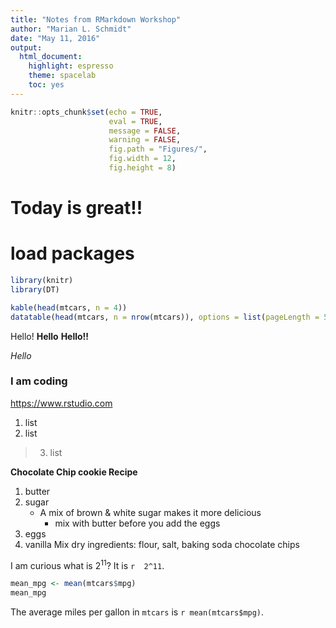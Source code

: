 ```yaml
---
title: "Notes from RMarkdown Workshop"
author: "Marian L. Schmidt"
date: "May 11, 2016"
output: 
  html_document: 
    highlight: espresso
    theme: spacelab
    toc: yes
---
```


```r
knitr::opts_chunk$set(echo = TRUE, 
                      eval = TRUE, 
                      message = FALSE,
                      warning = FALSE, 
                      fig.path = "Figures/",
                      fig.width = 12, 
                      fig.height = 8)
```

# Today is great!!

# load packages 
```r
library(knitr)
library(DT)
```


```r
kable(head(mtcars, n = 4))
datatable(head(mtcars, n = nrow(mtcars)), options = list(pageLength = 5)) 
```



Hello!  **Hello**  __Hello!!__  

*Hello*

<!--This is a comment-->

### I am coding 

[https://www.rstudio.com](https://www.rstudio.com)

1. list
2. list  

> 3. list  

**Chocolate Chip cookie Recipe**  

1. butter  
2. sugar   
    - A mix of brown & white sugar makes it more delicious  
        - mix with butter before you add the eggs  
3. eggs  
4. vanilla
Mix dry ingredients:
flour, salt, baking soda
chocolate chips


I am curious what is 2^11^? It is `r  2^11`.



```r
mean_mpg <- mean(mtcars$mpg)
mean_mpg
```

The average miles per gallon in `mtcars` is `r mean(mtcars$mpg)`.





